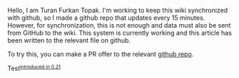 Hello, I am Turan Furkan Topak. I'm working to keep this wiki synchronized with github, so I made a github repo that updates every 15 minutes. However, for synchronization, this is not enough and data must also be sent from GitHub to the wiki. This system is currently working and this article has been written to the relevant file on github.

To try this, you can make a PR offer to the relevant [https://github.com/Reqrefusion/FreeCAD-Documentation-Project github repo].

Test<span style="font-size:small;"><sup>[[Release_notes_0.21|introduced in 0.21]]</sup></span>
